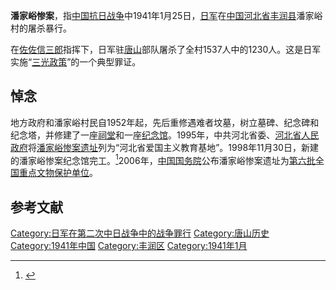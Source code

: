'''潘家峪惨案'''，指[[中国抗日战争|中国抗日战争]]中1941年1月25日，[[日军|日军]]在[[中国|中国]][[河北省|河北省]][[丰润区|丰润县]]潘家峪村的屠杀暴行。

在[[佐佐信三郎|佐佐信三郎]]指挥下，日军驻[[唐山|唐山]]部队屠杀了全村1537人中的1230人。这是日军实施“[[三光政策|三光政策]]”的一个典型罪证。

== 悼念 ==

地方政府和潘家峪村民自1952年起，先后重修遇难者坟墓，树立墓碑、纪念碑和纪念塔，并修建了一座[[祠堂|祠堂]]和一座[[纪念馆|纪念馆]]。1995年，中共河北省委、[[河北省人民政府|河北省人民政府]]将[[潘家峪惨案遗址|潘家峪惨案遗址]]列为“河北省爱国主义教育基地”。1998年11月30日，新建的潘家峪惨案纪念馆完工。<ref>{{Cite web |url=http://cpc.people.com.cn/GB/33843/2534854.html |title=潘家峪惨案纪念馆 |accessdate=2013-02-22 |author=责任编辑：humin |date= |work= |publisher=人民网，中国共产党新闻 资料 |language=Zh-hans |archive-date=2016-03-04 |archive-url=https://web.archive.org/web/20160304081024/http://cpc.people.com.cn/GB/33843/2534854.html |dead-url=no }}</ref>2006年，[[中华人民共和国国务院|中国国务院]]公布潘家峪惨案遗址为[[第六批全国重点文物保护单位|第六批全国重点文物保护单位]]。

== 参考文献 ==
{{Reflist}}

[[Category:日军在第二次中日战争中的战争罪行|Category:日军在第二次中日战争中的战争罪行]]
[[Category:唐山历史|Category:唐山历史]]
[[Category:1941年中国|Category:1941年中国]]

[[Category:丰润区|Category:丰润区]]
[[Category:1941年1月|Category:1941年1月]]
